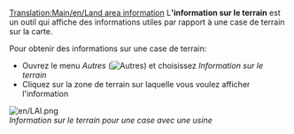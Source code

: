 [[Translation:Main/en/Land area information]]
L''''information sur le terrain''' est un outil qui affiche des informations utiles par rapport à une case de terrain sur la carte.

Pour obtenir des informations sur une case de terrain:

*Ouvrez le menu ''Autres'' ([[File:en/manual html 51cda05b.png|Autres]]) et choisissez ''Information sur le terrain''
*Cliquez sur la zone de terrain sur laquelle vous voulez afficher l'information

[[File:en/LAI.png]]<br>
''Information sur le terrain pour une case avec une usine''